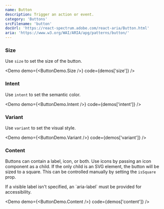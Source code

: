 ```yaml
---
name: Button
description: Trigger an action or event.
category: 'Buttons'
srcFilename: 'button'
docUrl: 'https://react-spectrum.adobe.com/react-aria/Button.html'
aria: 'https://www.w3.org/WAI/ARIA/apg/patterns/button/'
---
```


### Size

Use `size` to set the size of the button.

<Demo demo={<ButtonDemo.Size />} code={demos['size']} />

### Intent

Use `intent` to set the semantic color.

<Demo demo={<ButtonDemo.Intent />} code={demos['intent']} />

### Variant

Use `variant` to set the visual style.

<Demo demo={<ButtonDemo.Variant />} code={demos['variant']} />

### Content

Buttons can contain a label, icon, or both. Use icons by passing an icon
component as a child. If the only child is an SVG element, the button will be
sized to a square. This can be controlled manually by setting the `isSquare`
prop.

<Note>
  If a visible label isn't specified, an `aria-label` must be provided for
  accessibility.
</Note>

<Demo demo={<ButtonDemo.Content />} code={demos['content']} />
